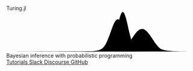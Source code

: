 ```{=html}
<div class="line-graph">
  <div class="upper-content">
    <div class="responsive-heading">Turing.jl</div>
  </div>
  <div>
    <svg viewBox="0 0 2300 498" xmlns="http://www.w3.org/2000/svg">
      <path class="line line1"
        d="M0 487 C1155.53 487 1320.502 502.995 1391.761 461.5C1453.584 425.5 1467.657 399 1509.375 344.5C1551.093 290 1586.276 213 1645.586 213C1704.895 213 1776.77 350.5 1806.425 389C1875.39 478.535 1871.263 486.5 2300 487"/>
      <path class="line line2"
        d="M0 486.5 C223.96 486.5 883.72 484.016 977.94 484.016C1163.36 484.016 1183.85 461.682 1249.81 287.031C1283.73 197.222 1311.724 96 1349.948 96C1388.171 96 1418.291 219.36 1447.552 292.5C1536.356 514.469 1548.077 486 1734.55 486C1921.023 486 2087.346 485.5 2300 485.5"/>
      <path class="line line3"
        d="M0 487 C108.32 487 672.77 486.499 783.26 486.499C893.75 486.499 943.04 486.499 1051.36 486.499C1135.3 486.499 1218.74 489.327 1241.95 469.982C1293.57 426.95 1311.015 327.407 1328.845 262.111C1356 162.661 1377.725 8 1409.818 8C1441.911 8 1472.715 193.386 1490.888 262.111C1509.06 330.837 1526.835 423.687 1568.803 460.973C1600.671 489.286 1631.508 486.499 1722.851 486.499C1816.509 486.499 1890.44 486.499 1991.446 486.499C2092.453 486.499 2198.993 486.499 2300 486.499"/>
    </svg>
  </div>
</div>
```

```{=html}
<span class="display-6 d-block text-center py-5 display-md-5 display-lg-4">
    Bayesian inference with probabilistic programming
</span>
<div class="d-flex flex-column align-items-center gap-0 pb-5">
  <div class="d-flex flex-row flex-wrap panel-wrapper gap-2">
    <a href="https://turinglang.org/docs/tutorials/docs-00-getting-started/" class="button btn">
      Tutorials
    </a>
    <a href="https://julialang.slack.com/archives/CCYDC34A0" class="button btn">
      Slack
    </a>
    <a href="https://discourse.julialang.org/c/domain/probprog/48" class="button btn">
      Discourse
    </a>
    <a href="https://github.com/TuringLang" class="button btn">
      GitHub
    </a>
  </div>
</div>
```
